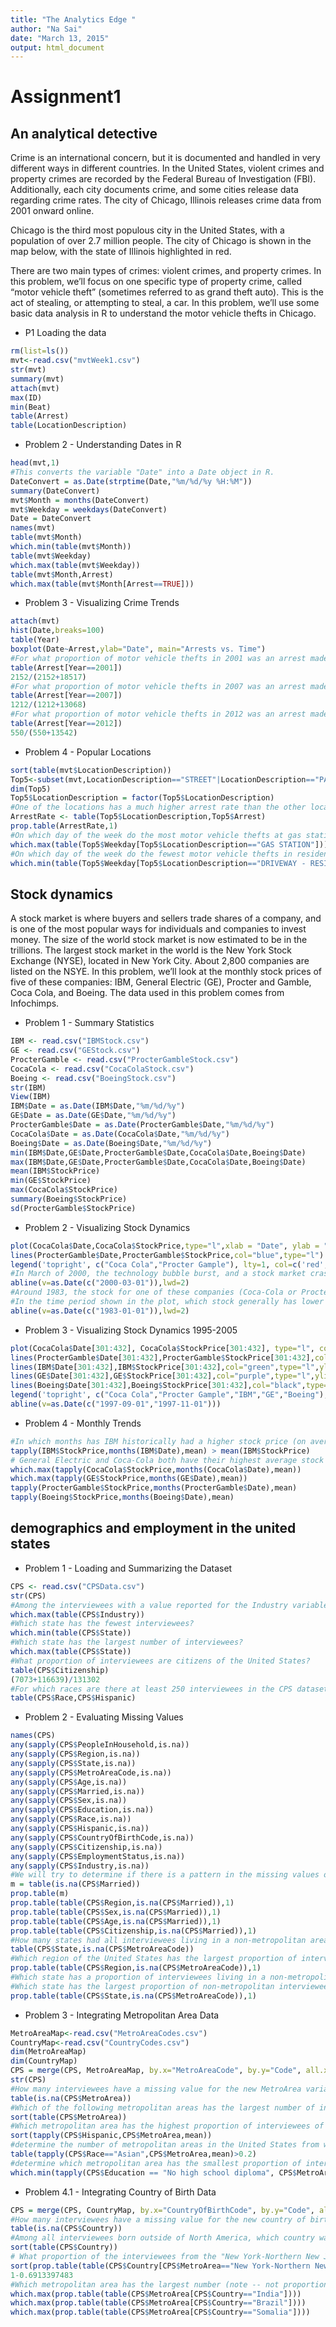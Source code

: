 ```yaml
---
title: "The Analytics Edge "
author: "Na Sai"
date: "March 13, 2015"
output: html_document
---
```

# Assignment1
## An analytical detective
Crime is an international concern, but it is documented and handled in very different ways in different countries. In the United States, violent crimes and property crimes are recorded by the Federal Bureau of Investigation (FBI).  Additionally, each city documents crime, and some cities release data regarding crime rates. The city of Chicago, Illinois releases crime data from 2001 onward online.

Chicago is the third most populous city in the United States, with a population of over 2.7 million people. The city of Chicago is shown in the map below, with the state of Illinois highlighted in red. 

There are two main types of crimes: violent crimes, and property crimes. In this problem, we'll focus on one specific type of property crime, called "motor vehicle theft" (sometimes referred to as grand theft auto). This is the act of stealing, or attempting to steal, a car. In this problem, we'll use some basic data analysis in R to understand the motor vehicle thefts in Chicago. 

* P1 Loading the data
```r
rm(list=ls())
mvt<-read.csv("mvtWeek1.csv")
str(mvt)
summary(mvt)
attach(mvt)
max(ID)
min(Beat)
table(Arrest)
table(LocationDescription)
```
* Problem 2 - Understanding Dates in R
```r
head(mvt,1)
#This converts the variable "Date" into a Date object in R. 
DateConvert = as.Date(strptime(Date,"%m/%d/%y %H:%M"))
summary(DateConvert)
mvt$Month = months(DateConvert)
mvt$Weekday = weekdays(DateConvert)
Date = DateConvert
names(mvt)
table(mvt$Month)
which.min(table(mvt$Month))
table(mvt$Weekday)
which.max(table(mvt$Weekday))
table(mvt$Month,Arrest)
which.max(table(mvt$Month[Arrest==TRUE]))
```
* Problem 3 - Visualizing Crime Trends
```r
attach(mvt)
hist(Date,breaks=100)
table(Year)
boxplot(Date~Arrest,ylab="Date", main="Arrests vs. Time")
#For what proportion of motor vehicle thefts in 2001 was an arrest made? 
table(Arrest[Year==2001])
2152/(2152+18517)
#For what proportion of motor vehicle thefts in 2007 was an arrest made? 
table(Arrest[Year==2007])
1212/(1212+13068)
#For what proportion of motor vehicle thefts in 2012 was an arrest made? 
table(Arrest[Year==2012])
550/(550+13542)
```
* Problem 4 - Popular Locations
```r
sort(table(mvt$LocationDescription))
Top5<-subset(mvt,LocationDescription=="STREET"|LocationDescription=="PARKING LOT/GARAGE(NON.RESID.)"|LocationDescription=="ALLEY"|LocationDescription=="GAS STATION"|LocationDescription=="DRIVEWAY - RESIDENTIAL")
dim(Top5)
Top5$LocationDescription = factor(Top5$LocationDescription)
#One of the locations has a much higher arrest rate than the other locations. Which is it? 
ArrestRate <- table(Top5$LocationDescription,Top5$Arrest)
prop.table(ArrestRate,1)
#On which day of the week do the most motor vehicle thefts at gas stations happen?
which.max(table(Top5$Weekday[Top5$LocationDescription=="GAS STATION"]))
#On which day of the week do the fewest motor vehicle thefts in residential driveways happen?
which.min(table(Top5$Weekday[Top5$LocationDescription=="DRIVEWAY - RESIDENTIAL"]))
```

## Stock dynamics 
A stock market is where buyers and sellers trade shares of a company, and is one of the most popular ways for individuals and companies to invest money. The size of the world stock market  is now estimated to be in the trillions. The largest stock market in the world is the New York Stock Exchange (NYSE), located in New York City. About 2,800 companies are listed on the NSYE. In this problem, we'll look at the monthly stock prices of five of these companies: IBM, General Electric (GE), Procter and Gamble, Coca Cola, and Boeing. The data used in this problem comes from Infochimps.

* Problem 1 - Summary Statistics 
```r
IBM <- read.csv("IBMStock.csv")
GE <- read.csv("GEStock.csv")
ProcterGamble <- read.csv("ProcterGambleStock.csv")
CocaCola <- read.csv("CocaColaStock.csv")
Boeing <- read.csv("BoeingStock.csv")
str(IBM)
View(IBM)
IBM$Date = as.Date(IBM$Date,"%m/%d/%y")
GE$Date = as.Date(GE$Date,"%m/%d/%y")
ProcterGamble$Date = as.Date(ProcterGamble$Date,"%m/%d/%y")
CocaCola$Date = as.Date(CocaCola$Date,"%m/%d/%y")
Boeing$Date = as.Date(Boeing$Date,"%m/%d/%y")
min(IBM$Date,GE$Date,ProcterGamble$Date,CocaCola$Date,Boeing$Date)
max(IBM$Date,GE$Date,ProcterGamble$Date,CocaCola$Date,Boeing$Date)
mean(IBM$StockPrice)
min(GE$StockPrice)
max(CocaCola$StockPrice)
summary(Boeing$StockPrice)
sd(ProcterGamble$StockPrice)
```

* Problem 2 - Visualizing Stock Dynamics
```r
plot(CocaCola$Date,CocaCola$StockPrice,type="l",xlab = "Date", ylab = "Stock Price", main = "Stock Price vs. Time",col="red")
lines(ProcterGamble$Date,ProcterGamble$StockPrice,col="blue",type="l")
legend('topright', c("Coca Cola","Procter Gample"), lty=1, col=c('red', 'blue'), bty='n', cex=.75)
#In March of 2000, the technology bubble burst, and a stock market crash occurred. According to this plot, which company's stock dropped more? 
abline(v=as.Date(c("2000-03-01")),lwd=2)
#Around 1983, the stock for one of these companies (Coca-Cola or Procter and Gamble) was going up, while the other was going down. Which one was going up?
#In the time period shown in the plot, which stock generally has lower values?
abline(v=as.Date(c("1983-01-01")),lwd=2)
```
* Problem 3 - Visualizing Stock Dynamics 1995-2005
```r
plot(CocaCola$Date[301:432], CocaCola$StockPrice[301:432], type="l", col="red", ylim=c(0,210),xlab='Date',ylab='Stock Price', main = 'Stock Price 1995-2005')
lines(ProcterGamble$Date[301:432],ProcterGamble$StockPrice[301:432],col="blue",type="l",ylim=c(0,210))
lines(IBM$Date[301:432],IBM$StockPrice[301:432],col="green",type="l",ylim=c(0,210))
lines(GE$Date[301:432],GE$StockPrice[301:432],col="purple",type="l",ylim=c(0,210))
lines(Boeing$Date[301:432],Boeing$StockPrice[301:432],col="black",type="l",ylim=c(0,210))
legend('topright', c("Coca Cola","Procter Gample","IBM","GE","Boeing"), lty=1, col=c('red', 'blue','green','purple','black'), bty='n', cex=.75)
abline(v=as.Date(c("1997-09-01","1997-11-01")))
```
* Problem 4 - Monthly Trends
```r
#In which months has IBM historically had a higher stock price (on average)?
tapply(IBM$StockPrice,months(IBM$Date),mean) > mean(IBM$StockPrice)
# General Electric and Coca-Cola both have their highest average stock price in the same month. Which month is this?
which.max(tapply(CocaCola$StockPrice,months(CocaCola$Date),mean))
which.max(tapply(GE$StockPrice,months(GE$Date),mean))
tapply(ProcterGamble$StockPrice,months(ProcterGamble$Date),mean) 
tapply(Boeing$StockPrice,months(Boeing$Date),mean) 
```

## demographics and employment in the united states 
* Problem 1 - Loading and Summarizing the Dataset
```r
CPS <- read.csv("CPSData.csv")
str(CPS)
#Among the interviewees with a value reported for the Industry variable, what is the most common industry of employment? 
which.max(table(CPS$Industry))
#Which state has the fewest interviewees?
which.min(table(CPS$State))
#Which state has the largest number of interviewees?
which.max(table(CPS$State))
#What proportion of interviewees are citizens of the United States? 
table(CPS$Citizenship)
(7073+116639)/131302
#For which races are there at least 250 interviewees in the CPS dataset of Hispanic ethnicity? 
table(CPS$Race,CPS$Hispanic)
```
* Problem 2 - Evaluating Missing Values
```r
names(CPS)
any(sapply(CPS$PeopleInHousehold,is.na))
any(sapply(CPS$Region,is.na))
any(sapply(CPS$State,is.na))
any(sapply(CPS$MetroAreaCode,is.na))
any(sapply(CPS$Age,is.na))
any(sapply(CPS$Married,is.na))
any(sapply(CPS$Sex,is.na))
any(sapply(CPS$Education,is.na))
any(sapply(CPS$Race,is.na))
any(sapply(CPS$Hispanic,is.na))
any(sapply(CPS$CountryOfBirthCode,is.na))
any(sapply(CPS$Citizenship,is.na))
any(sapply(CPS$EmploymentStatus,is.na))
any(sapply(CPS$Industry,is.na))
#We will try to determine if there is a pattern in the missing values of the Married variable
m = table(is.na(CPS$Married))
prop.table(m)
prop.table(table(CPS$Region,is.na(CPS$Married)),1)
prop.table(table(CPS$Sex,is.na(CPS$Married)),1)
prop.table(table(CPS$Age,is.na(CPS$Married)),1)
prop.table(table(CPS$Citizenship,is.na(CPS$Married)),1)
#How many states had all interviewees living in a non-metropolitan area (aka they have a missing MetroAreaCode value)?
table(CPS$State,is.na(CPS$MetroAreaCode))
#Which region of the United States has the largest proportion of interviewees living in a non-metropolitan area?
prop.table(table(CPS$Region,is.na(CPS$MetroAreaCode)),1)
#Which state has a proportion of interviewees living in a non-metropolitan area closest to 30%?
#Which state has the largest proportion of non-metropolitan interviewees,
prop.table(table(CPS$State,is.na(CPS$MetroAreaCode)),1)
```
* Problem 3 - Integrating Metropolitan Area Data
```r
MetroAreaMap<-read.csv("MetroAreaCodes.csv")
CountryMap<-read.csv("CountryCodes.csv")
dim(MetroAreaMap)
dim(CountryMap)
CPS = merge(CPS, MetroAreaMap, by.x="MetroAreaCode", by.y="Code", all.x=TRUE)
str(CPS)
#How many interviewees have a missing value for the new MetroArea variable?
table(is.na(CPS$MetroArea))
#Which of the following metropolitan areas has the largest number of interviewees?
sort(table(CPS$MetroArea))
#Which metropolitan area has the highest proportion of interviewees of Hispanic ethnicity?
sort(tapply(CPS$Hispanic,CPS$MetroArea,mean))
#determine the number of metropolitan areas in the United States from which at least 20% of interviewees are Asian.
table(tapply(CPS$Race=="Asian",CPS$MetroArea,mean)>0.2)
#determine which metropolitan area has the smallest proportion of interviewees who have received no high school diploma.
which.min(tapply(CPS$Education == "No high school diploma", CPS$MetroArea, mean, na.rm=TRUE))
```
* Problem 4.1 - Integrating Country of Birth Data
```r
CPS = merge(CPS, CountryMap, by.x="CountryOfBirthCode", by.y="Code", all.x=TRUE)
#How many interviewees have a missing value for the new country of birth variable?
table(is.na(CPS$Country))
#Among all interviewees born outside of North America, which country was the most common place of birth?
sort(table(CPS$Country))
# What proportion of the interviewees from the "New York-Northern New Jersey-Long Island, NY-NJ-PA" metropolitan area have a country of birth that is not the United States? 
sort(prop.table(table(CPS$Country[CPS$MetroArea=="New York-Northern New Jersey-Long Island, NY-NJ-PA"])))
1-0.6913397483
#Which metropolitan area has the largest number (note -- not proportion) of interviewees with a country of birth in India, Brazil, and Somalia? 
which.max(prop.table(table(CPS$MetroArea[CPS$Country=="India"])))
which.max(prop.table(table(CPS$MetroArea[CPS$Country=="Brazil"])))
which.max(prop.table(table(CPS$MetroArea[CPS$Country=="Somalia"])))
```